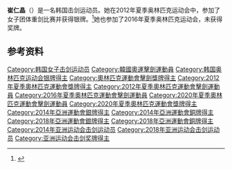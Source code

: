 {{Infobox sportsperson
| name           = 崔仁晶
| image          = Choi In-Jeong.jpg
| image_size     = 
| caption        = 2012年
| native_name    = 최인정
| native_name_lang = ko
| nationality    =
| residence      = 
| birth_date     = {{birth date and age|df=yes|1990|5|21}}
| birth_place    = {{KOR}}[[錦山郡|錦山郡]]
| death_date     = 
| death_place    = 
| height         = 
| weight         = 
| website        = 
| country        = {{KOR}}
| sport          = [[击剑|击剑]]
| event          = [[重劍|重劍]]
| collegeteam    = 
| universityteam = 
| club           = 
| team           = 
| turnedpro      = 
| partner        = 
| former_partner = 
| coach          = 
| coaching       = 
| worlds         = 
| regionals      = 
| nationals      = 
| olympics       = 
| highestranking = 
| pb             = 
| show-medals    = yes
| medaltemplates =
{{MedalSport | 女子[[击剑|击剑]]}}
{{MedalCountry | {{KOR}} }}
{{MedalCompetition|[[奥林匹克运动会|奥林匹克运动会]]}}
{{MedalSilver| [[2012年夏季奥林匹克运动会|2012年 伦敦]] |[[2012年夏季奧林匹克運動會擊劍比賽|女子团体重剑]]}}
{{MedalSilver| [[2020年夏季奥林匹克运动会|2020年 东京]] |[[2020年夏季奧林匹克運動會擊劍比賽#女子|女子团体重剑]]}}
{{MedalCompetition|[[世界击剑锦标赛|世界击剑锦标赛]]}}
{{MedalSilver| [[2018年世界击剑锦标赛|2018年 无锡]] |[[2018年世界击剑锦标赛|女子团体重剑]]}}
}}

'''崔仁晶'''（{{bd|1990年|5月21日||}}）是一名韩国击剑运动员。她在2012年夏季奥林匹克运动会中，参加了女子团体重剑比赛并获得银牌。<ref>{{cite web|url=http://www.bbc.co.uk/sport/olympics/2012/athletes/07af7eb3-1f11-4634-937e-91a561896572|title=Injeong Choi|publisher=BBC Sport|accessdate=2012-09-11|archive-date=2012-08-11|archive-url=https://web.archive.org/web/20120811102553/http://www.bbc.co.uk/sport/olympics/2012/athletes/07af7eb3-1f11-4634-937e-91a561896572|dead-url=no}}</ref>她也参加了2016年夏季奥林匹克运动会，未获得奖牌。

==参考资料==
{{Reflist}}
{{DEFAULTSORT:Choi In-jeong}}
[[Category:韩国女子击剑运动员|Category:韩国女子击剑运动员]]
[[Category:韓國奧運擊劍運動員|Category:韓國奧運擊劍運動員]]
[[Category:韩国奥林匹克运动会银牌得主|Category:韩国奥林匹克运动会银牌得主]]
[[Category:奧林匹克運動會擊劍獎牌得主|Category:奧林匹克運動會擊劍獎牌得主]]
[[Category:2012年夏季奧林匹克運動會獎牌得主|Category:2012年夏季奧林匹克運動會獎牌得主]]
[[Category:2012年夏季奧林匹克運動會擊劍運動員|Category:2012年夏季奧林匹克運動會擊劍運動員]]
[[Category:2016年夏季奧林匹克運動會擊劍運動員|Category:2016年夏季奧林匹克運動會擊劍運動員]]
[[Category:2020年夏季奧林匹克運動會擊劍運動員|Category:2020年夏季奧林匹克運動會擊劍運動員]]
[[Category:2020年夏季奧林匹克運動會獎牌得主|Category:2020年夏季奧林匹克運動會獎牌得主]]
[[Category:2014年亞洲運動會銀牌得主|Category:2014年亞洲運動會銀牌得主]]
[[Category:2014年亞洲運動會銅牌得主|Category:2014年亞洲運動會銅牌得主]]
[[Category:2018年亞洲運動會銀牌得主|Category:2018年亞洲運動會銀牌得主]]
[[Category:2018年亞洲運動會銅牌得主|Category:2018年亞洲運動會銅牌得主]]
[[Category:2014年亚洲运动会击剑运动员|Category:2014年亚洲运动会击剑运动员]]
[[Category:2018年亚洲运动会击剑运动员|Category:2018年亚洲运动会击剑运动员]]
[[Category:亚洲运动会击剑奖牌得主|Category:亚洲运动会击剑奖牌得主]]